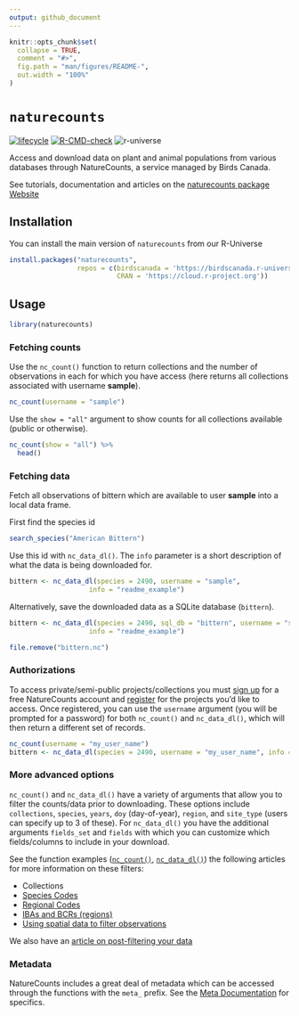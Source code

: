 ```yaml
---
output: github_document
---
```

 
<!-- README.md is generated from README.Rmd. Please edit that file -->

```r
knitr::opts_chunk$set(
  collapse = TRUE,
  comment = "#>",
  fig.path = "man/figures/README-",
  out.width = "100%"
)
```
# `naturecounts`

<!-- badges: start -->
[![lifecycle](https://img.shields.io/badge/lifecycle-experimental-orange.svg)](https://www.tidyverse.org/lifecycle/#experimental)
[![R-CMD-check](https://github.com/BirdsCanada/naturecounts/actions/workflows/R-CMD-check.yaml/badge.svg)](https://github.com/BirdsCanada/naturecounts/actions/workflows/R-CMD-check.yaml)
![r-universe](https://birdscanada.r-universe.dev/badges/naturecounts)
<!-- badges: end -->

Access and download data on plant and animal populations from various databases through NatureCounts, a service managed by Birds Canada.

See tutorials, documentation and articles on the [naturecounts package Website](https://birdscanada.github.io/naturecounts)

## Installation

You can install the main version of `naturecounts` from our R-Universe

```r
install.packages("naturecounts", 
                 repos = c(birdscanada = 'https://birdscanada.r-universe.dev',
                           CRAN = 'https://cloud.r-project.org'))
```

## Usage

```r
library(naturecounts)
```

### Fetching counts

Use the `nc_count()` function to return collections and the number of observations in each for which you have access (here returns all collections associated with username **sample**).

```r
nc_count(username = "sample")
```

Use the `show = "all"` argument to show counts for all collections available (public or otherwise).

```r
nc_count(show = "all") %>%
  head()
```

### Fetching data

Fetch all observations of bittern which are available to user **sample** into a local data frame.

First find the species id
```r
search_species("American Bittern")
```

Use this id with `nc_data_dl()`. The `info` parameter is a short description of what the data is being downloaded for.
```r
bittern <- nc_data_dl(species = 2490, username = "sample", 
                    info = "readme_example")
```

Alternatively, save the downloaded data as a SQLite database (`bittern`).
```r
bittern <- nc_data_dl(species = 2490, sql_db = "bittern", username = "sample", 
                    info = "readme_example")
```

```r
file.remove("bittern.nc")
```

### Authorizations

To access private/semi-public projects/collections you must [sign up](https://www.birdscanada.org/birdmon/default/profile.jsp) for a free NatureCounts account and [register](https://www.birdscanada.org/birdmon/default/projects.jsp) for the projects you'd like to access. Once registered, you can use the `username` argument (you will be prompted for a password) for both `nc_count()` and `nc_data_dl()`, which will then return a different set of records.

```r
nc_count(username = "my_user_name")
bittern <- nc_data_dl(species = 2490, username = "my_user_name", info = "readme_example")
```

### More advanced options

`nc_count()` and `nc_data_dl()` have a variety of arguments that allow you to filter the counts/data prior to downloading. These options include `collections`, `species`, `years`, `doy` (day-of-year), `region`, and `site_type` (users can specify up to 3 of these). For `nc_data_dl()` you have the additional arguments `fields_set` and `fields` with which you can customize which fields/columns to include in your download.

See the function examples ([`nc_count()`](https://birdscanada.github.io/naturecounts/reference/nc_count.html), [`nc_data_dl()`](https://birdscanada.github.io/naturecounts/reference/nc_data_dl.html)) the following articles for more information on these filters:

- Collections
- [Species Codes](https://birdscanada.github.io/naturecounts/articles/species-codes.html)
- [Regional Codes](https://birdscanada.github.io/naturecounts/articles/region-codes.html)
- [IBAs and BCRs (regions)](https://birdscanada.github.io/naturecounts/articles/region-areas.html)
- [Using spatial data to filter observations](https://birdscanada.github.io/naturecounts/articles/region-spatial.html)

We also have an [article on post-filtering your data](https://birdscanada.github.io/naturecounts/articles/filtering-data.html)

### Metadata

NatureCounts includes a great deal of metadata which can be accessed through the functions with the `meta_` prefix. See the [Meta Documentation](https://birdscanada.github.io/naturecounts/reference/meta.html) for specifics.
